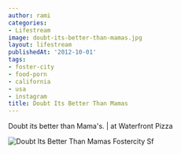 ```yaml
---
author: rami
categories:
- Lifestream
image: doubt-its-better-than-mamas.jpg
layout: lifestream
publishedAt: '2012-10-01'
tags:
- foster-city
- food-porn
- california
- usa
- instagram
title: Doubt Its Better Than Mamas
---
```


Doubt its better than Mama's. | at Waterfront Pizza

![Doubt Its Better Than Mamas Fostercity Sf](/assets/images/content/lifestream/doubt-its-better-than-mamas.jpg)
